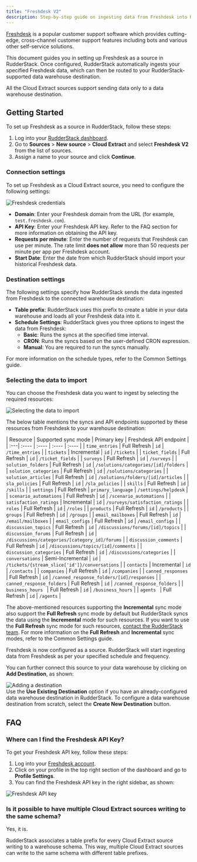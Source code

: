 ```yaml
---
title: "Freshdesk V2"
description: Step-by-step guide on ingesting data from Freshdesk into RudderStack.
---
```


[Freshdesk](https://freshdesk.com/) is a popular customer support software which provides cutting-edge, cross-channel customer support features including bots and various other self-service solutions.

This document guides you in setting up Freshdesk as a source in RudderStack. Once configured, RudderStack automatically ingests your specified Freshdesk data, which can then be routed to your RudderStack-supported data warehouse destination.

<div class="warningBlock">
All the Cloud Extract sources support sending data only to a <Link to="/destinations/warehouse-destinations/">data warehouse destination</Link>.
</div>

## Getting Started

To set up Freshdesk as a source in RudderStack, follow these steps:

1. Log into your [RudderStack dashboard](https://app.rudderstack.com/).
2. Go to **Sources** > **New source** > **Cloud Extract** and select **Freshdesk V2** from the list of sources.
3. Assign a name to your source and click **Continue**.

### Connection settings

To set up Freshdesk as a Cloud Extract source, you need to configure the following settings:

<img src="../../assets/cloud-extract-sources/freshdesk-connection-settings.png" alt="Freshdesk credentials" />

- **Domain**: Enter your Freshdesk domain from the URL (for example, `test.freshdesk.com`).
- **API Key**: Enter your Freshdesk API key. Refer to the <Link to="#faq">FAQ</Link> section for more information on obtaining the API key.
- **Requests per minute**: Enter the number of requests that Freshdesk can use per minute. The rate limit **does not allow** more than 50 requests per minute per app per Freshdesk account.
- **Start Date**: Enter the date from which RudderStack should import your historical Freshdesk data.

### Destination settings

The following settings specify how RudderStack sends the data ingested from Freshdesk to the connected warehouse destination:

- **Table prefix**: RudderStack uses this prefix to create a table in your data warehouse and loads all your Freshdesk data into it.
- **Schedule Settings**: RudderStack gives you three options to ingest the data from Freshdesk:
    - **Basic**: Runs the syncs at the specified time interval. 
    - **CRON**: Runs the syncs based on the user-defined CRON expression.
    - **Manual**: You are required to run the syncs manually.

<div class="infoBlock">
For more information on the schedule types, refer to the <Link to="/sources/extract/common-settings/">Common Settings</Link> guide.
</div>

### Selecting the data to import

You can choose the Freshdesk data you want to ingest by selecting the required resources:

<img src="../../assets/cloud-extract-sources/freshdesk-resources.png" alt="Selecting the data to import" />

The below table mentions the syncs and API endpoints supported by these resources from Freshdesk to your warehouse destination:

| Resource | Supported sync mode | Primary key | Freshdesk API endpoint |
| :---| :---- | :---- | :---- | :---- |
|	`time_entries`	| Full Refresh  | `id` | `/time_entries` |
|	`tickets`	| Incremental | `id` | `/tickets` |
|	`ticket_fields`	| Full Refresh  | `id` | `/ticket_fields` |
|	`surveys`	| Full Refresh  | `id` | `/surveys` |
|	`solution_folders`	| Full Refresh  | `id` | `/solutions/categories/[id]/folders` |
|	`solution_categories`	| Full Refresh  | `id` | `/solutions/categories` |
|	`solution_articles`	| Full Refresh  | `id` | `/solutions/folders/[id]/articles` |
|	`sla_policies`	| Full Refresh  | `id` | `/sla_policies` |
|	`skills`	| Full Refresh  | `id` | `/skills` |
|	`settings`	| Full Refresh  | `primary_language` | `/settings/helpdesk` |
|	`scenario_automations`	| Full Refresh  | `id` | `/scenario_automations` |
|	`satisfaction_ratings`	| Incremental  | `id` | `/surveys/satisfaction_ratings` |
|	`roles`	| Full Refresh  | `id` | `/roles` |
|	`products`	| Full Refresh  | `id` | `/products` |
|	`groups`	| Full Refresh  | `id` | `/groups` |
|	`email_mailboxes`	| Full Refresh  | `id` | `/email/mailboxes` |
|	`email_configs`	| Full Refresh  | `id` | `/email_configs` |
|	`discussion_topics`	| Full Refresh  | `id` | `/discussions/forums/[id]/topics` |
|	`discussion_forums`	| Full Refresh  | `id` | `/discussions/categories/[category_id]/forums` |
|	`discussion_comments`	| Full Refresh  | `id` | `/discussions/topics/[id]/comments` |
|	`discussion_categories`	| Full Refresh  | `id` | `/discussions/categories` |
|	`conversations`	| Semi-Incremental | `id` | `/tickets/{stream_slice['id']}/conversations` |
|	`contacts`	| Incremental | `id` | `/contacts` |
|	`companies`	| Full Refresh  | `id` | `/companies` |
|	`canned_responses`	| Full Refresh  | `id` | `/canned_response_folders/[id]/responses` |
|	`canned_response_folders`	| Full Refresh  | `id` | `/canned_response_folders` |
|	`business_hours	`	| Full Refresh  | `id` | `/business_hours` |
|	`agents	`	| Full Refresh  | `id` | `/agents` |

<div class="infoBlock">
The above-mentioned resources supporting the <strong>Incremental</strong> sync mode also support the <strong>Full Refresh</strong> sync mode by default but RudderStack syncs the data using the <strong>Incremental</strong> mode for such resources. If you want to use the <strong>Full Refresh</strong> sync mode for such resources, <a href="mailto:%20support@rudderstack.com">contact the RudderStack team</a>. For more information on the <strong>Full Refresh</strong> and <strong>Incremental</strong> sync modes, refer to the <Link to="/sources/extract/common-settings/#sync-modes">Common Settings</Link> guide. 
</div>

Freshdesk is now configured as a source. RudderStack will start ingesting data from Freshdesk as per your specified schedule and frequency.

You can further connect this source to your data warehouse by clicking on **Add Destination**, as shown:

<img src="../../assets/cloud-extract-sources/add-destination.png" alt="Adding a destination" />

<div class="successBlock">
Use the <strong>Use Existing Destination</strong> option if you have an already-configured data warehouse destination in RudderStack. To configure a data warehouse destination from scratch, select the <strong>Create New Destination</strong> button.
</div>

## FAQ

### Where can I find the Freshdesk API Key?

To get your Freshdesk API key, follow these steps:

1. Log into your [Freshdesk account](https://freshdesk.com/login).
2. Click on your profile in the top right section of the dashboard and go to **Profile Settings**.
3. You can find the Freshdesk API key in the right sidebar, as shown:

<img src="../../assets/cloud-extract-sources/freshdesk-connection-settings-2.png" alt="Freshdesk API key" />

### Is it possible to have multiple Cloud Extract sources writing to the same schema?

Yes, it is.

RudderStack associates a table prefix for every Cloud Extract source writing to a warehouse schema. This way, multiple Cloud Extract sources can write to the same schema with different table prefixes.